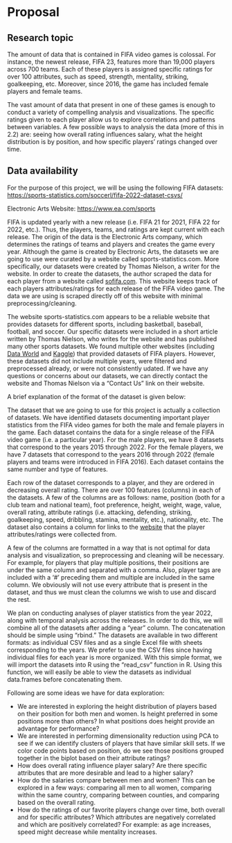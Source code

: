 # Proposal

## Research topic

The amount of data that is contained in FIFA video games is colossal. For instance, the newest release, FIFA 23, features more than 19,000 players across 700 teams. Each of these players is assigned specific ratings for over 100 attributes, such as speed, strength, mentality, striking, goalkeeping, etc. Moreover, since 2016, the game has included female players and female teams.

The vast amount of data that present in one of these games is enough to conduct a variety of compelling analysis and visualizations. The specific ratings given to each player allow us to explore correlations and patterns between variables. A few possible ways to analysis the data (more of this in 2.2) are: seeing how overall rating influences salary, what the height distribution is by position, and how specific players' ratings changed over time.

## Data availability

For the purpose of this project, we will be using the following FIFA datasets: <https://sports-statistics.com/soccerl/fifa-2022-dataset-csvs/>

Electronic Arts Website: <https://www.ea.com/sports>

FIFA is updated yearly with a new release (i.e. FIFA 21 for 2021, FIFA 22 for 2022, etc.). Thus, the players, teams, and ratings are kept current with each release. The origin of the data is the Electronic Arts company, which determines the ratings of teams and players and creates the game every year. Although the game is created by Electronic Arts, the datasets we are going to use were curated by a website called sports-statistics.com. More specifically, our datasets were created by Thomas Nielson, a writer for the website. In order to create the datasets, the author scraped the data for each player from a website called [sofifa.com](sofifa.com). This website keeps track of each players attributes/ratings for each release of the FIFA video game. The data we are using is scraped directly off of this website with minimal preprocessing/cleaning.

The website sports-statistics.com appears to be a reliable website that provides datasets for different sports, including basketball, baseball, football, and soccer. Our specific datasets were included in a short article written by Thomas Nielson, who writes for the website and has published many other sports datasets. We found multiple other websites (including [Data World](<https://data.world/datasets/fifa>) and [Kaggle](<https://www.kaggle.com/datasets/stefanoleone992/fifa-21-complete-player-dataset>)) that provided datasets of FIFA players. However, these datasets did not include multiple years, were filtered and preprocessed already, or were not consistently udated. If we have any questions or concerns about our datasets, we can directly contact the website and Thomas Nielson via a "Contact Us" link on their website.

A brief explanation of the format of the dataset is given below:

The dataset that we are going to use for this project is actually a collection of datasets. We have identified datasets documenting important player statistics from the FIFA video games for both the male and female players in the game. Each dataset contains the data for a single release of the FIFA video game (i.e. a particular year). For the male players, we have 8 datasets that correspond to the years 2015 through 2022. For the female players, we have 7 datasets that correspond to the years 2016 through 2022 (female players and teams were introduced in FIFA 2016). Each dataset contains the same number and type of features.

Each row of the dataset corresponds to a player, and they are ordered in decreasing overall rating. There are over 100 features (columns) in each of the datasets. A few of the columns are as follows: name, position (both for a club team and national team), foot preference, height, weight, wage, value, overall rating, attribute ratings (i.e. attacking, defending, striking, goalkeeping, speed, dribbling, stamina, mentality, etc.), nationality, etc. The dataset also contains a column for links to the [website](https://sofifa.com/players) that the player attributes/ratings were collected from.

A few of the columns are formatted in a way that is not optimal for data analysis and visualization, so preprocessing and cleaning will be necessary. For example, for players that play multiple positions, their positions are under the same column and separated with a comma. Also, player tags are included with a '\#' preceding them and multiple are included in the same column. We obviously will not use every attribute that is present in the dataset, and thus we must clean the columns we wish to use and discard the rest.

We plan on conducting analyses of player statistics from the year 2022, along with temporal analysis across the releases. In order to do this, we will combine all of the datasets after adding a "year" column. The concatenation should be simple using "rbind." The datasets are available in two different formats: as individual CSV files and as a single Excel file with sheets corresponding to the years. We prefer to use the CSV files since having individual files for each year is more organized. With this simple format, we will import the datasets into R using the "read_csv" function in R. Using this function, we will easily be able to view the datasets as individual data.frames before concatenating them.

Following are some ideas we have for data exploration:

-   We are interested in exploring the height distribution of players based on their position for both men and women. Is height preferred in some positions more than others? In what positions does height provide an advantage for performance?
-   We are interested in performing dimensionality reduction using PCA to see if we can identify clusters of players that have similar skill sets. If we color code points based on position, do we see those positions grouped together in the biplot based on their attribute ratings?
-   How does overall rating influence player salary? Are there specific attributes that are more desirable and lead to a higher salary?
-   How do the salaries compare between men and women? This can be explored in a few ways: comparing all men to all women, comparing within the same country, comparing between counties, and comparing based on the overall rating.
-   How do the ratings of our favorite players change over time, both overall and for specific attributes? Which attributes are negatively correlated and which are positively correlated? For example: as age increases, speed might decrease while mentality increases.
